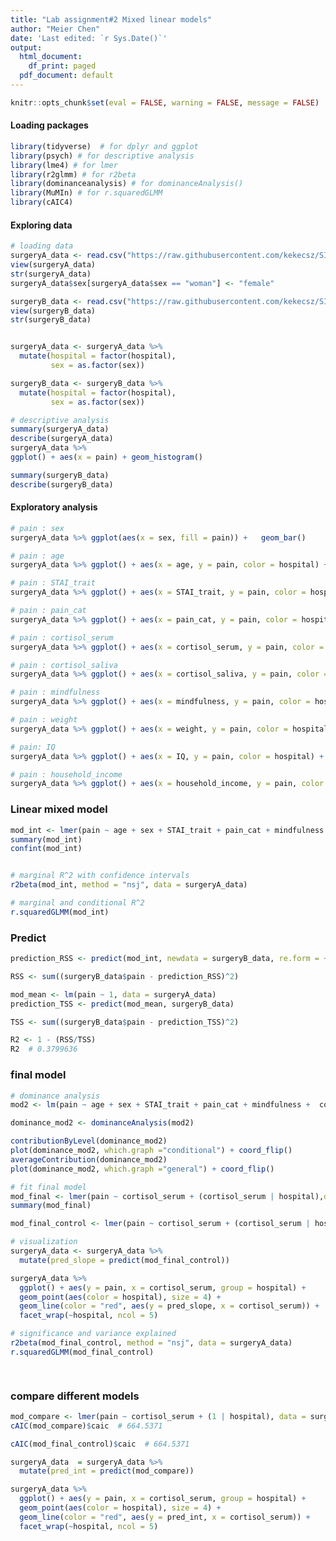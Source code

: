 ---
title: "Lab assignment#2 Mixed linear models"
author: "Meier Chen"
date: 'Last edited: `r Sys.Date()`'
output:
  html_document:
    df_print: paged
  pdf_document: default
---

```{r setup, include=FALSE}
knitr::opts_chunk$set(eval = FALSE, warning = FALSE, message = FALSE)
```

#### Loading packages	

```{r}
library(tidyverse)  # for dplyr and ggplot
library(psych) # for descriptive analysis
library(lme4) # for lmer	
library(r2glmm) # for r2beta	
library(dominanceanalysis) # for dominanceAnalysis()
library(MuMIn) # for r.squaredGLMM
library(cAIC4)
```

#### Exploring data

```{r}
# loading data
surgeryA_data <- read.csv("https://raw.githubusercontent.com/kekecsz/SIMM61-Course-materials/main/Home_assignment/surgery_data_1.csv")
view(surgeryA_data)
str(surgeryA_data)
surgeryA_data$sex[surgeryA_data$sex == "woman"] <- "female"

surgeryB_data <- read.csv("https://raw.githubusercontent.com/kekecsz/SIMM61-Course-materials/main/Home_assignment/surgery_data_2.csv")
view(surgeryB_data)
str(surgeryB_data)


surgeryA_data <- surgeryA_data %>%
  mutate(hospital = factor(hospital),
         sex = as.factor(sex)) 

surgeryB_data <- surgeryB_data %>%
  mutate(hospital = factor(hospital),
         sex = as.factor(sex))

# descriptive analysis
summary(surgeryA_data)
describe(surgeryA_data)
surgeryA_data %>%
ggplot() + aes(x = pain) + geom_histogram()

summary(surgeryB_data)
describe(surgeryB_data)
```

#### Exploratory analysis

```{r}
# pain : sex
surgeryA_data %>% ggplot(aes(x = sex, fill = pain)) +	geom_bar()

# pain : age
surgeryA_data %>% ggplot() + aes(x = age, y = pain, color = hospital) + geom_point() + stat_smooth(method = lm)

# pain : STAI_trait
surgeryA_data %>% ggplot() + aes(x = STAI_trait, y = pain, color = hospital) + geom_point() + stat_smooth(method = lm)

# pain : pain_cat
surgeryA_data %>% ggplot() + aes(x = pain_cat, y = pain, color = hospital) + geom_point() + stat_smooth(method = lm)

# pain : cortisol_serum
surgeryA_data %>% ggplot() + aes(x = cortisol_serum, y = pain, color = hospital) + geom_point() + stat_smooth(method = lm)

# pain : cortisol_saliva
surgeryA_data %>% ggplot() + aes(x = cortisol_saliva, y = pain, color = hospital) + geom_point() + stat_smooth(method = lm)

# pain : mindfulness
surgeryA_data %>% ggplot() + aes(x = mindfulness, y = pain, color = hospital) + geom_point() + stat_smooth(method = lm)

# pain : weight
surgeryA_data %>% ggplot() + aes(x = weight, y = pain, color = hospital) + geom_point() + stat_smooth(method = lm)

# pain: IQ
surgeryA_data %>% ggplot() + aes(x = IQ, y = pain, color = hospital) + geom_point() + stat_smooth(method = lm)

# pain : household_income
surgeryA_data %>% ggplot() + aes(x = household_income, y = pain, color = hospital) + geom_point() + stat_smooth(method = lm)
```


### Linear mixed model

```{r}
mod_int <- lmer(pain ~ age + sex + STAI_trait + pain_cat + mindfulness +  cortisol_serum + (1 | hospital), data = surgeryA_data)
summary(mod_int)
confint(mod_int)


# marginal R^2 with confidence intervals
r2beta(mod_int, method = "nsj", data = surgeryA_data)  

# marginal and conditional R^2
r.squaredGLMM(mod_int)  
```

### Predict

```{r}
prediction_RSS <- predict(mod_int, newdata = surgeryB_data, re.form = ~0)

RSS <- sum((surgeryB_data$pain - prediction_RSS)^2)

mod_mean <- lm(pain ~ 1, data = surgeryA_data)
prediction_TSS <- predict(mod_mean, surgeryB_data)

TSS <- sum((surgeryB_data$pain - prediction_TSS)^2)

R2 <- 1 - (RSS/TSS)
R2  # 0.3799636

```

### final model

```{r}
# dominance analysis
mod2 <- lm(pain ~ age + sex + STAI_trait + pain_cat + mindfulness +  cortisol_serum, data = surgeryA_data)

dominance_mod2 <- dominanceAnalysis(mod2)

contributionByLevel(dominance_mod2)
plot(dominance_mod2, which.graph ="conditional") + coord_flip()
averageContribution(dominance_mod2)
plot(dominance_mod2, which.graph ="general") + coord_flip()

# fit final model
mod_final <- lmer(pain ~ cortisol_serum + (cortisol_serum | hospital),data = surgeryA_data)
summary(mod_final)

mod_final_control <- lmer(pain ~ cortisol_serum + (cortisol_serum | hospital), control=lmerControl(check.conv.singular = .makeCC(action = "ignore", tol = 1e-4)),data = surgeryA_data)

# visualization
surgeryA_data <- surgeryA_data %>% 
  mutate(pred_slope = predict(mod_final_control))

surgeryA_data %>% 
  ggplot() + aes(y = pain, x = cortisol_serum, group = hospital) +
  geom_point(aes(color = hospital), size = 4) + 
  geom_line(color = "red", aes(y = pred_slope, x = cortisol_serum)) +
  facet_wrap(~hospital, ncol = 5)

# significance and variance explained
r2beta(mod_final_control, method = "nsj", data = surgeryA_data)
r.squaredGLMM(mod_final_control)

 
```

### compare different models

```{r}
mod_compare <- lmer(pain ~ cortisol_serum + (1 | hospital), data = surgeryA_data)
cAIC(mod_compare)$caic  # 664.5371

cAIC(mod_final_control)$caic  # 664.5371

surgeryA_data  = surgeryA_data %>% 
  mutate(pred_int = predict(mod_compare))

surgeryA_data %>% 
  ggplot() + aes(y = pain, x = cortisol_serum, group = hospital) + 
  geom_point(aes(color = hospital), size = 4) + 
  geom_line(color = "red", aes(y = pred_int, x = cortisol_serum)) +
  facet_wrap(~hospital, ncol = 5)
```

